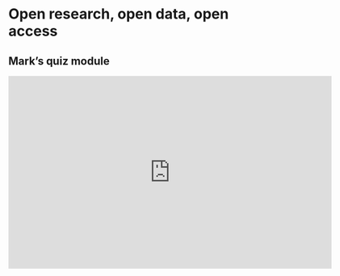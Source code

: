 # Open research, open data, open access

## Mark's quiz module

<iframe src="https://open-science-course-2022.gitlab.io/quiz.html?embedded=true" width="640" height="382" frameborder="0" marginheight="0" marginwidth="0">Loading…</iframe>